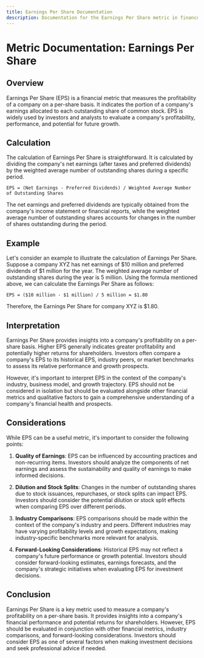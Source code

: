 ```yaml
---
title: Earnings Per Share Documentation
description: Documentation for the Earnings Per Share metric in finance.
---
```


# Metric Documentation: Earnings Per Share

## Overview

Earnings Per Share (EPS) is a financial metric that measures the profitability of a company on a per-share basis. It indicates the portion of a company's earnings allocated to each outstanding share of common stock. EPS is widely used by investors and analysts to evaluate a company's profitability, performance, and potential for future growth.

## Calculation

The calculation of Earnings Per Share is straightforward. It is calculated by dividing the company's net earnings (after taxes and preferred dividends) by the weighted average number of outstanding shares during a specific period.

```plaintext title="Formula"
EPS = (Net Earnings - Preferred Dividends) / Weighted Average Number of Outstanding Shares
```

The net earnings and preferred dividends are typically obtained from the company's income statement or financial reports, while the weighted average number of outstanding shares accounts for changes in the number of shares outstanding during the period.

## Example

Let's consider an example to illustrate the calculation of Earnings Per Share. Suppose a company XYZ has net earnings of $10 million and preferred dividends of $1 million for the year. The weighted average number of outstanding shares during the year is 5 million. Using the formula mentioned above, we can calculate the Earnings Per Share as follows:

```plaintext title="Example"
EPS = ($10 million - $1 million) / 5 million = $1.80
```

Therefore, the Earnings Per Share for company XYZ is $1.80.

## Interpretation

Earnings Per Share provides insights into a company's profitability on a per-share basis. Higher EPS generally indicates greater profitability and potentially higher returns for shareholders. Investors often compare a company's EPS to its historical EPS, industry peers, or market benchmarks to assess its relative performance and growth prospects.

However, it's important to interpret EPS in the context of the company's industry, business model, and growth trajectory. EPS should not be considered in isolation but should be evaluated alongside other financial metrics and qualitative factors to gain a comprehensive understanding of a company's financial health and prospects.

## Considerations

While EPS can be a useful metric, it's important to consider the following points:

1. **Quality of Earnings**: EPS can be influenced by accounting practices and non-recurring items. Investors should analyze the components of net earnings and assess the sustainability and quality of earnings to make informed decisions.

2. **Dilution and Stock Splits**: Changes in the number of outstanding shares due to stock issuances, repurchases, or stock splits can impact EPS. Investors should consider the potential dilution or stock split effects when comparing EPS over different periods.

3. **Industry Comparisons**: EPS comparisons should be made within the context of the company's industry and peers. Different industries may have varying profitability levels and growth expectations, making industry-specific benchmarks more relevant for analysis.

4. **Forward-Looking Considerations**: Historical EPS may not reflect a company's future performance or growth potential. Investors should consider forward-looking estimates, earnings forecasts, and the company's strategic initiatives when evaluating EPS for investment decisions.

## Conclusion

Earnings Per Share is a key metric used to measure a company's profitability on a per-share basis. It provides insights into a company's financial performance and potential returns for shareholders. However, EPS should be evaluated in conjunction with other financial metrics, industry comparisons, and forward-looking considerations. Investors should consider EPS as one of several factors when making investment decisions and seek professional advice if needed.
